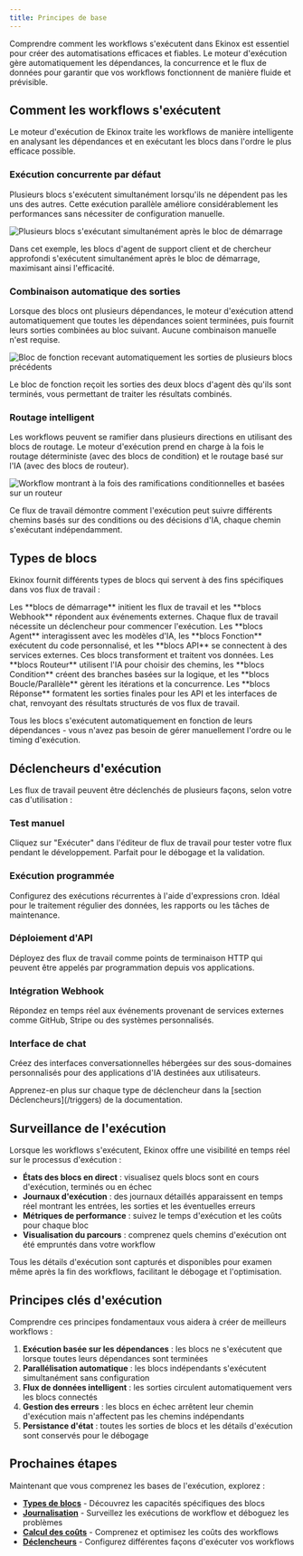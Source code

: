 ```yaml
---
title: Principes de base
---
```



Comprendre comment les workflows s'exécutent dans Ekinox est essentiel pour créer des automatisations efficaces et fiables. Le moteur d'exécution gère automatiquement les dépendances, la concurrence et le flux de données pour garantir que vos workflows fonctionnent de manière fluide et prévisible.

## Comment les workflows s'exécutent

Le moteur d'exécution de Ekinox traite les workflows de manière intelligente en analysant les dépendances et en exécutant les blocs dans l'ordre le plus efficace possible.

### Exécution concurrente par défaut

Plusieurs blocs s'exécutent simultanément lorsqu'ils ne dépendent pas les uns des autres. Cette exécution parallèle améliore considérablement les performances sans nécessiter de configuration manuelle.

<Image
  src="/static/execution/concurrency.png"
  alt="Plusieurs blocs s'exécutant simultanément après le bloc de démarrage"
  width={800}
  height={500}
/>

Dans cet exemple, les blocs d'agent de support client et de chercheur approfondi s'exécutent simultanément après le bloc de démarrage, maximisant ainsi l'efficacité.

### Combinaison automatique des sorties

Lorsque des blocs ont plusieurs dépendances, le moteur d'exécution attend automatiquement que toutes les dépendances soient terminées, puis fournit leurs sorties combinées au bloc suivant. Aucune combinaison manuelle n'est requise.

<Image
  src="/static/execution/combination.png"
  alt="Bloc de fonction recevant automatiquement les sorties de plusieurs blocs précédents"
  width={800}
  height={500}
/>

Le bloc de fonction reçoit les sorties des deux blocs d'agent dès qu'ils sont terminés, vous permettant de traiter les résultats combinés.

### Routage intelligent

Les workflows peuvent se ramifier dans plusieurs directions en utilisant des blocs de routage. Le moteur d'exécution prend en charge à la fois le routage déterministe (avec des blocs de condition) et le routage basé sur l'IA (avec des blocs de routeur).

<Image
  src="/static/execution/routing.png"
  alt="Workflow montrant à la fois des ramifications conditionnelles et basées sur un routeur"
  width={800}
  height={500}
/>

Ce flux de travail démontre comment l'exécution peut suivre différents chemins basés sur des conditions ou des décisions d'IA, chaque chemin s'exécutant indépendamment.

## Types de blocs

Ekinox fournit différents types de blocs qui servent à des fins spécifiques dans vos flux de travail :

<Cards>
  <Card title="Déclencheurs" href="/triggers">
    Les **blocs de démarrage** initient les flux de travail et les **blocs Webhook** répondent aux événements externes. Chaque flux de travail nécessite un déclencheur pour commencer l'exécution.
  </Card>
  
  <Card title="Blocs de traitement" href="/blocks">
    Les **blocs Agent** interagissent avec les modèles d'IA, les **blocs Fonction** exécutent du code personnalisé, et les **blocs API** se connectent à des services externes. Ces blocs transforment et traitent vos données.
  </Card>
  
  <Card title="Flux de contrôle" href="/blocks">
    Les **blocs Routeur** utilisent l'IA pour choisir des chemins, les **blocs Condition** créent des branches basées sur la logique, et les **blocs Boucle/Parallèle** gèrent les itérations et la concurrence.
  </Card>
  
  <Card title="Sortie et réponse" href="/blocks">
    Les **blocs Réponse** formatent les sorties finales pour les API et les interfaces de chat, renvoyant des résultats structurés de vos flux de travail.
  </Card>
</Cards>

Tous les blocs s'exécutent automatiquement en fonction de leurs dépendances - vous n'avez pas besoin de gérer manuellement l'ordre ou le timing d'exécution.

## Déclencheurs d'exécution

Les flux de travail peuvent être déclenchés de plusieurs façons, selon votre cas d'utilisation :

### Test manuel
Cliquez sur "Exécuter" dans l'éditeur de flux de travail pour tester votre flux pendant le développement. Parfait pour le débogage et la validation.

### Exécution programmée  
Configurez des exécutions récurrentes à l'aide d'expressions cron. Idéal pour le traitement régulier des données, les rapports ou les tâches de maintenance.

### Déploiement d'API
Déployez des flux de travail comme points de terminaison HTTP qui peuvent être appelés par programmation depuis vos applications.

### Intégration Webhook
Répondez en temps réel aux événements provenant de services externes comme GitHub, Stripe ou des systèmes personnalisés.

### Interface de chat
Créez des interfaces conversationnelles hébergées sur des sous-domaines personnalisés pour des applications d'IA destinées aux utilisateurs.

<Callout type="info">
  Apprenez-en plus sur chaque type de déclencheur dans la [section Déclencheurs](/triggers) de la documentation.
</Callout>

## Surveillance de l'exécution

Lorsque les workflows s'exécutent, Ekinox offre une visibilité en temps réel sur le processus d'exécution :

- **États des blocs en direct** : visualisez quels blocs sont en cours d'exécution, terminés ou en échec
- **Journaux d'exécution** : des journaux détaillés apparaissent en temps réel montrant les entrées, les sorties et les éventuelles erreurs
- **Métriques de performance** : suivez le temps d'exécution et les coûts pour chaque bloc
- **Visualisation du parcours** : comprenez quels chemins d'exécution ont été empruntés dans votre workflow

<Callout type="info">
  Tous les détails d'exécution sont capturés et disponibles pour examen même après la fin des workflows, facilitant le débogage et l'optimisation.
</Callout>

## Principes clés d'exécution

Comprendre ces principes fondamentaux vous aidera à créer de meilleurs workflows :

1. **Exécution basée sur les dépendances** : les blocs ne s'exécutent que lorsque toutes leurs dépendances sont terminées
2. **Parallélisation automatique** : les blocs indépendants s'exécutent simultanément sans configuration
3. **Flux de données intelligent** : les sorties circulent automatiquement vers les blocs connectés
4. **Gestion des erreurs** : les blocs en échec arrêtent leur chemin d'exécution mais n'affectent pas les chemins indépendants
5. **Persistance d'état** : toutes les sorties de blocs et les détails d'exécution sont conservés pour le débogage

## Prochaines étapes

Maintenant que vous comprenez les bases de l'exécution, explorez :
- **[Types de blocs](/blocks)** - Découvrez les capacités spécifiques des blocs
- **[Journalisation](/execution/logging)** - Surveillez les exécutions de workflow et déboguez les problèmes
- **[Calcul des coûts](/execution/costs)** - Comprenez et optimisez les coûts des workflows
- **[Déclencheurs](/triggers)** - Configurez différentes façons d'exécuter vos workflows
